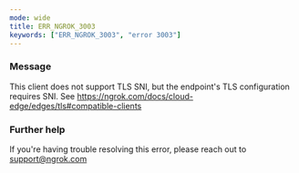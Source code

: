 ```yaml
---
mode: wide
title: ERR_NGROK_3003
keywords: ["ERR_NGROK_3003", "error 3003"]
---
```


### Message

This client does not support TLS SNI, but the endpoint's TLS configuration requires SNI. See https://ngrok.com/docs/cloud-edge/edges/tls#compatible-clients

### Further help

If you're having trouble resolving this error, please reach out to [support@ngrok.com](mailto:support@ngrok.com?subject=Help%20with%20ERR_NGROK_3003)
